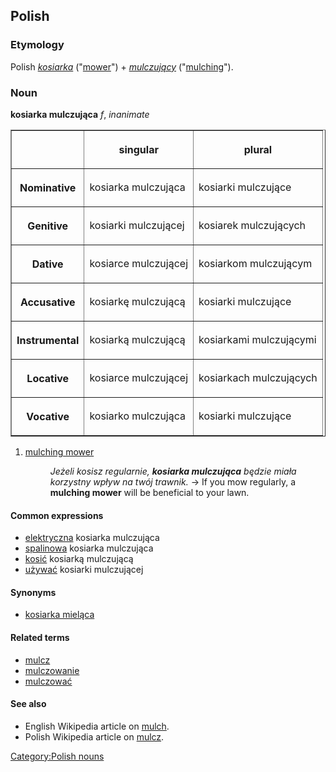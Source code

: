 ==Polish==

===Etymology===
Polish ''[[kosiarka]]'' ("[[mower]]") + ''[[mulczujący]]'' ("[[mulching]]").

===Noun===
'''kosiarka mulczująca''' ''f'', ''inanimate''

<table border=1>
<tr><th><th>singular<th>plural</tr>
<tr><th>Nominative<td>kosiarka mulczująca<td>kosiarki mulczujące</tr>
<tr><th>Genitive<td>kosiarki mulczującej<td>kosiarek mulczujących</tr>
<tr><th>Dative<td>kosiarce mulczującej<td>kosiarkom mulczującym</tr>
<tr><th>Accusative<td>kosiarkę mulczującą<td>kosiarki mulczujące</tr>
<tr><th>Instrumental<td>kosiarką mulczującą<td>kosiarkami mulczującymi</tr>
<tr><th>Locative<td>kosiarce mulczującej<td>kosiarkach mulczujących</tr>
<tr><th>Vocative<td>kosiarko mulczująca<td>kosiarki mulczujące</tr>
</table>

# [[mulching mower]]
#:''Jeżeli kosisz regularnie, '''kosiarka mulczująca''' będzie miała korzystny wpływ na twój trawnik.'' → If you mow regularly, a '''mulching mower''' will be beneficial to your lawn.

====Common expressions====
*[[elektryczna]] kosiarka mulczująca
*[[spalinowa]] kosiarka mulczująca
*[[kosić]] kosiarką mulczującą
*[[używać]] kosiarki mulczującej

====Synonyms====
*[[kosiarka mieląca]]

====Related terms====
*[[mulcz]]
*[[mulczowanie]]
*[[mulczować]]

====See also====
*English Wikipedia article on [[w:mulch|mulch]].
*Polish Wikipedia article on [[:w:pl:mulcz|mulcz]].

[[Category:Polish nouns]]